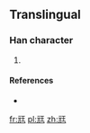 ==Translingual==

===Han character===
{{Han char|rn=10|rad=儿|as=06|sn=8|four=|canj=MUMG|ids=⿺元王}}

# {{defn|Han|sort=儿06}}

====References====
* {{Han ref|kx=0125.131|dkj=|dj=|hdz=|uh=34AC|ud=13484|bh=|bd=}}

[[fr:㒬]]
[[pl:㒬]]
[[zh:㒬]]